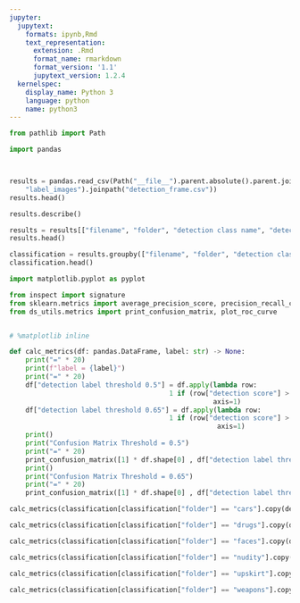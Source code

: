 ```yaml
---
jupyter:
  jupytext:
    formats: ipynb,Rmd
    text_representation:
      extension: .Rmd
      format_name: rmarkdown
      format_version: '1.1'
      jupytext_version: 1.2.4
  kernelspec:
    display_name: Python 3
    language: python
    name: python3
---
```


```python
from pathlib import Path

import pandas



results = pandas.read_csv(Path("__file__").parent.absolute().parent.joinpath("scripts").joinpath(
    "label_images").joinpath("detection_frame.csv"))
results.head()
```

```python
results.describe()
```

```python
results = results[["filename", "folder", "detection class name", "detection score"]].fillna("no-class")
results.head()
```

```python
classification = results.groupby(["filename", "folder", "detection class name"], as_index=False).agg({"detection score": "max"})
classification.head()
```

```python
import matplotlib.pyplot as pyplot

from inspect import signature
from sklearn.metrics import average_precision_score, precision_recall_curve
from ds_utils.metrics import print_confusion_matrix, plot_roc_curve


# %matplotlib inline

def calc_metrics(df: pandas.DataFrame, label: str) -> None:
    print("=" * 20)
    print(f"label = {label}")
    print("=" * 20)
    df["detection label threshold 0.5"] = df.apply(lambda row: 
                                        1 if (row["detection score"] > 0.5) and (row["detection class name"] == label) else 0, 
                                                   axis=1)
    df["detection label threshold 0.65"] = df.apply(lambda row: 
                                        1 if (row["detection score"] > 0.65) and (row["detection class name"] == label) else 0, 
                                                    axis=1)
    print()
    print("Confusion Matrix Threshold = 0.5")
    print("=" * 20)
    print_confusion_matrix([1] * df.shape[0] , df["detection label threshold 0.5"], 1, 0)
    print()
    print("Confusion Matrix Threshold = 0.65")
    print("=" * 20)
    print_confusion_matrix([1] * df.shape[0] , df["detection label threshold 0.65"], 1, 0)
```

```python
calc_metrics(classification[classification["folder"] == "cars"].copy(deep=True), "car")
```

```python
calc_metrics(classification[classification["folder"] == "drugs"].copy(deep=True), "drug")
```

```python
calc_metrics(classification[classification["folder"] == "faces"].copy(deep=True), "face")
```

```python
calc_metrics(classification[classification["folder"] == "nudity"].copy(deep=True), "nudity")
```

```python
calc_metrics(classification[classification["folder"] == "upskirt"].copy(deep=True), "upskirt")
```

```python
calc_metrics(classification[classification["folder"] == "weapons"].copy(deep=True), "weapon")
```
